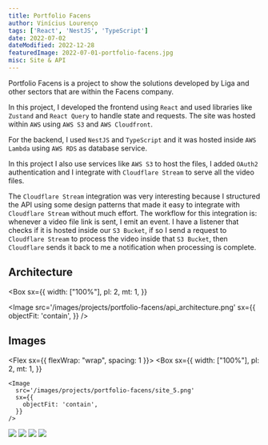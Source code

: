 ```yaml
---
title: Portfolio Facens
author: Vinícius Lourenço
tags: ['React', 'NestJS', 'TypeScript']
date: 2022-07-02
dateModified: 2022-12-28
featuredImage: 2022-07-01-portfolio-facens.jpg
misc: Site & API
---
```


Portfolio Facens is a project to show the solutions developed by Liga and other sectors that are within the Facens company.

In this project, I developed the frontend using `React` and used libraries like `Zustand` and `React Query` to handle state and requests.
The site was hosted within `AWS` using `AWS S3` and `AWS Cloudfront`.

For the backend, I used `NestJS` and `TypeScript` and it was hosted inside `AWS Lambda` using `AWS RDS` as database service.

In this project I also use services like `AWS S3` to host the files, I added `OAuth2` authentication and I integrate with `Cloudflare Stream` to serve all the video files.

The `Cloudflare Stream` integration was very interesting because I structured the API using some design patterns that made it easy to integrate with `Cloudflare Stream` without much effort.
The workflow for this integration is: whenever a video file link is sent, I emit an event.
I have a listener that checks if it is hosted inside our `S3 Bucket`, if so I send a request to `Cloudflare Stream` to process the video inside that `S3 Bucket`, then `Cloudflare` sends it back to me a notification when processing is complete.

<Divider />

## Architecture

<Box
  sx={{
    width: ["100%"],
    pl: 2,
    mt: 1,
  }}
>
  <Image
    src='/images/projects/portfolio-facens/api_architecture.png'
    sx={{
      objectFit: 'contain',
    }}
  />
</Box>

## Images

<Flex sx={{ flexWrap: "wrap", spacing: 1 }}>
  <Box
    sx={{
      width: ["100%"],
      pl: 2,
      mt: 1,
    }}
  >
    <Image
      src='/images/projects/portfolio-facens/site_5.png'
      sx={{
        objectFit: 'contain',
      }}
    />
  </Box>
  <Box
    sx={{
      width: ["100%"],
      pl: 2,
      mt: 1,
    }}
  >
    <Image
      src='/images/projects/portfolio-facens/site_1.png'
      sx={{
        objectFit: 'contain',
      }}
    />
  </Box>
  <Box
    sx={{
      width: ["100%"],
      pl: 2,
      mt: 1,
    }}
  >
    <Image
      src='/images/projects/portfolio-facens/site_2.png'
      sx={{
        objectFit: 'contain',
      }}
    />
  </Box>
  <Box
    sx={{
      width: ["100%"],
      pl: 2,
      mt: 1,
    }}
  >
    <Image
      src='/images/projects/portfolio-facens/site_3.png'
      sx={{
        objectFit: 'contain',
      }}
    />
  </Box>
  <Box
    sx={{
      width: ["100%"],
      pl: 2,
      mt: 1,
    }}
  >
    <Image
      src='/images/projects/portfolio-facens/site_4.png'
      sx={{
        objectFit: 'contain',
      }}
    />
  </Box>
</Flex>
